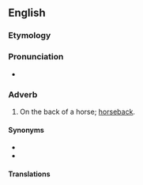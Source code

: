 ==English==

===Etymology===
{{prefix|en|a|horseback}}

===Pronunciation===
* {{IPA|en|/əˈhɔː(ɹ)sbæk/}}

===Adverb===
{{en-adv|-}}

# On the back of a horse; [[horseback#Adverb|horseback]].
#: {{ux|en|Policemen once patrolled the streets '''ahorseback'''.}}

====Synonyms====
* {{l|en|horseback}}
* {{l|en|ahorse}}

====Translations====
{{trans-see|on the back of a horse|horseback}}